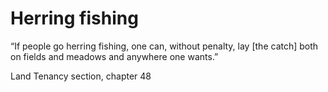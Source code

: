 # Herring fishing

“If people go herring fishing, one can, without penalty, lay [the catch] both on fields and meadows and anywhere one wants.”

Land Tenancy section, chapter 48
